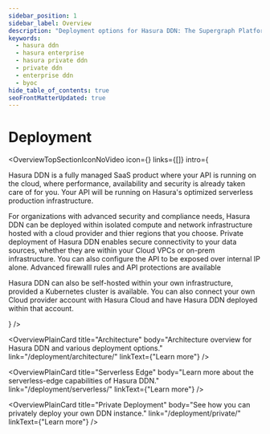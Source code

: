 ```yaml
---
sidebar_position: 1
sidebar_label: Overview
description: "Deployment options for Hasura DDN: The Supergraph Platform"
keywords:
  - hasura ddn
  - hasura enterprise
  - hasura private ddn
  - private ddn
  - enterprise ddn
  - byoc
hide_table_of_contents: true
seoFrontMatterUpdated: true
---
```



# Deployment

<OverviewTopSectionIconNoVideo
  icon={<Icon />}
  links={[]}
  intro={
    <div>
      <p>
        Hasura DDN is a fully managed SaaS product where your API is running on the cloud, where performance,
        availability and security is already taken care of for you. Your API will be running on Hasura's optimized
        serverless production infrastructure.
      </p>
      <p>
        For organizations with advanced security and compliance needs, Hasura DDN can be deployed within isolated
        compute and network infrastructure hosted with a cloud provider and thier regions that you choose. Private
        deployment of Hasura DDN enables secure connectivity to your data sources, whether they are within your Cloud
        VPCs or on-prem infrastructure. You can also configure the API to be exposed over internal IP alone. Advanced
        firewalll rules and API protections are available
      </p>
      <p>
        Hasura DDN can also be self-hosted within your own infrastructure, provided a Kubernetes cluster is available.
        You can also connect your own Cloud provider account with Hasura Cloud and have Hasura DDN deployed within that
        account.
      </p>
    </div>
  }
/>

<div className="overview-gallery card-wrapper">

<OverviewPlainCard
  title="Architecture"
  body="Architecture overview for Hasura DDN and various deployment options."
  link="/deployment/architecture/"
  linkText={"Learn more"}
/>

<OverviewPlainCard
  title="Serverless Edge"
  body="Learn more about the serverless-edge capabilities of Hasura DDN."
  link="/deployment/serverless/"
  linkText={"Learn more"}
/>

<OverviewPlainCard
  title="Private Deployment"
  body="See how you can privately deploy your own DDN instance."
  link="/deployment/private/"
  linkText={"Learn more"}
/>

</div>
